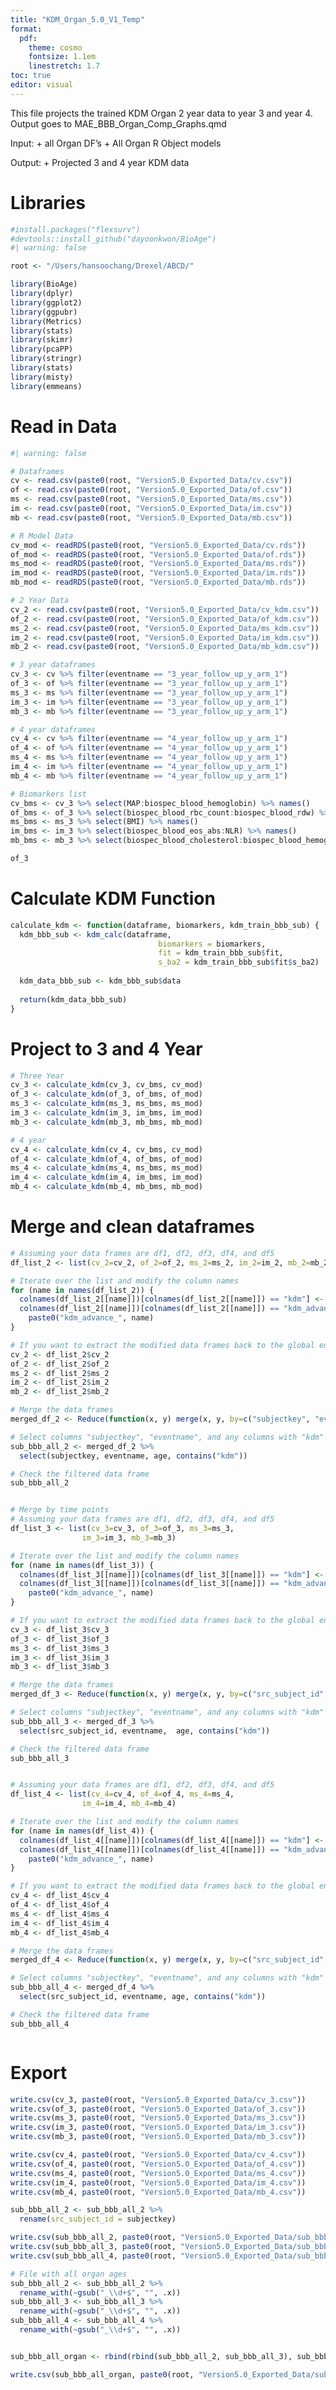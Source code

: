 ```yaml
---
title: "KDM_Organ_5.0_V1_Temp"
format:
  pdf: 
    theme: cosmo
    fontsize: 1.1em
    linestretch: 1.7
toc: true
editor: visual
---
```


This file projects the trained KDM Organ 2 year data to year 3 and year 4. Output goes to MAE_BBB_Organ_Comp_Graphs.qmd

Input: + all Organ DF's + All Organ R Object models

Output: + Projected 3 and 4 year KDM data

# Libraries

```r
#install.packages("flexsurv")
#devtools::install_github("dayoonkwon/BioAge")
#| warning: false

root <- "/Users/hansoochang/Drexel/ABCD/"

library(BioAge)
library(dplyr)
library(ggplot2)
library(ggpubr)
library(Metrics)
library(stats)
library(skimr)
library(pcaPP)
library(stringr)
library(stats)
library(misty)
library(emmeans)
```

# Read in Data
```r
#| warning: false

# Dataframes 
cv <- read.csv(paste0(root, "Version5.0_Exported_Data/cv.csv"))
of <- read.csv(paste0(root, "Version5.0_Exported_Data/of.csv"))
ms <- read.csv(paste0(root, "Version5.0_Exported_Data/ms.csv"))
im <- read.csv(paste0(root, "Version5.0_Exported_Data/im.csv"))
mb <- read.csv(paste0(root, "Version5.0_Exported_Data/mb.csv"))

# R Model Data
cv_mod <- readRDS(paste0(root, "Version5.0_Exported_Data/cv.rds"))
of_mod <- readRDS(paste0(root, "Version5.0_Exported_Data/of.rds"))
ms_mod <- readRDS(paste0(root, "Version5.0_Exported_Data/ms.rds"))
im_mod <- readRDS(paste0(root, "Version5.0_Exported_Data/im.rds"))
mb_mod <- readRDS(paste0(root, "Version5.0_Exported_Data/mb.rds"))

# 2 Year Data
cv_2 <- read.csv(paste0(root, "Version5.0_Exported_Data/cv_kdm.csv"))
of_2 <- read.csv(paste0(root, "Version5.0_Exported_Data/of_kdm.csv"))
ms_2 <- read.csv(paste0(root, "Version5.0_Exported_Data/ms_kdm.csv"))
im_2 <- read.csv(paste0(root, "Version5.0_Exported_Data/im_kdm.csv"))
mb_2 <- read.csv(paste0(root, "Version5.0_Exported_Data/mb_kdm.csv"))

# 3 year dataframes
cv_3 <- cv %>% filter(eventname == "3_year_follow_up_y_arm_1") 
of_3 <- of %>% filter(eventname == "3_year_follow_up_y_arm_1") 
ms_3 <- ms %>% filter(eventname == "3_year_follow_up_y_arm_1") 
im_3 <- im %>% filter(eventname == "3_year_follow_up_y_arm_1") 
mb_3 <- mb %>% filter(eventname == "3_year_follow_up_y_arm_1") 

# 4 year dataframes
cv_4 <- cv %>% filter(eventname == "4_year_follow_up_y_arm_1") 
of_4 <- of %>% filter(eventname == "4_year_follow_up_y_arm_1") 
ms_4 <- ms %>% filter(eventname == "4_year_follow_up_y_arm_1") 
im_4 <- im %>% filter(eventname == "4_year_follow_up_y_arm_1") 
mb_4 <- mb %>% filter(eventname == "4_year_follow_up_y_arm_1") 

# Biomarkers list
cv_bms <- cv_3 %>% select(MAP:biospec_blood_hemoglobin) %>% names()
of_bms <- of_3 %>% select(biospec_blood_rbc_count:biospec_blood_rdw) %>% names()
ms_bms <- ms_3 %>% select(BMI) %>% names()
im_bms <- im_3 %>% select(biospec_blood_eos_abs:NLR) %>% names()
mb_bms <- mb_3 %>% select(biospec_blood_cholesterol:biospec_blood_hemoglobin_a1) %>% names()

of_3


```

# Calculate KDM Function

```r

calculate_kdm <- function(dataframe, biomarkers, kdm_train_bbb_sub) {
  kdm_bbb_sub <- kdm_calc(dataframe, 
                                 biomarkers = biomarkers, 
                                 fit = kdm_train_bbb_sub$fit, 
                                 s_ba2 = kdm_train_bbb_sub$fit$s_ba2)
  
  kdm_data_bbb_sub <- kdm_bbb_sub$data
  
  return(kdm_data_bbb_sub)
}


```

# Project to 3 and 4 Year

```r
# Three Year 
cv_3 <- calculate_kdm(cv_3, cv_bms, cv_mod)
of_3 <- calculate_kdm(of_3, of_bms, of_mod)
ms_3 <- calculate_kdm(ms_3, ms_bms, ms_mod)
im_3 <- calculate_kdm(im_3, im_bms, im_mod)
mb_3 <- calculate_kdm(mb_3, mb_bms, mb_mod)

# 4 year 
cv_4 <- calculate_kdm(cv_4, cv_bms, cv_mod)
of_4 <- calculate_kdm(of_4, of_bms, of_mod)
ms_4 <- calculate_kdm(ms_4, ms_bms, ms_mod)
im_4 <- calculate_kdm(im_4, im_bms, im_mod)
mb_4 <- calculate_kdm(mb_4, mb_bms, mb_mod)
```

# Merge and clean dataframes

```r

# Assuming your data frames are df1, df2, df3, df4, and df5
df_list_2 <- list(cv_2=cv_2, of_2=of_2, ms_2=ms_2, im_2=im_2, mb_2=mb_2)

# Iterate over the list and modify the column names
for (name in names(df_list_2)) {
  colnames(df_list_2[[name]])[colnames(df_list_2[[name]]) == "kdm"] <- paste0("kdm_", name)
  colnames(df_list_2[[name]])[colnames(df_list_2[[name]]) == "kdm_advance"] <- 
    paste0("kdm_advance_", name)
}

# If you want to extract the modified data frames back to the global environment
cv_2 <- df_list_2$cv_2
of_2 <- df_list_2$of_2
ms_2 <- df_list_2$ms_2
im_2 <- df_list_2$im_2
mb_2 <- df_list_2$mb_2

# Merge the data frames
merged_df_2 <- Reduce(function(x, y) merge(x, y, by=c("subjectkey", "eventname"), all=TRUE), df_list_2)

# Select columns "subjectkey", "eventname", and any columns with "kdm" in their name
sub_bbb_all_2 <- merged_df_2 %>%
  select(subjectkey, eventname, age, contains("kdm"))

# Check the filtered data frame
sub_bbb_all_2


# Merge by time points
# Assuming your data frames are df1, df2, df3, df4, and df5
df_list_3 <- list(cv_3=cv_3, of_3=of_3, ms_3=ms_3, 
                im_3=im_3, mb_3=mb_3)

# Iterate over the list and modify the column names
for (name in names(df_list_3)) {
  colnames(df_list_3[[name]])[colnames(df_list_3[[name]]) == "kdm"] <- paste0("kdm_", name)
  colnames(df_list_3[[name]])[colnames(df_list_3[[name]]) == "kdm_advance"] <- 
    paste0("kdm_advance_", name)
}

# If you want to extract the modified data frames back to the global environment
cv_3 <- df_list_3$cv_3
of_3 <- df_list_3$of_3
ms_3 <- df_list_3$ms_3
im_3 <- df_list_3$im_3
mb_3 <- df_list_3$mb_3

# Merge the data frames
merged_df_3 <- Reduce(function(x, y) merge(x, y, by=c("src_subject_id", "eventname"), all=TRUE), df_list_3)

# Select columns "subjectkey", "eventname", and any columns with "kdm" in their name
sub_bbb_all_3 <- merged_df_3 %>%
  select(src_subject_id, eventname,  age, contains("kdm"))

# Check the filtered data frame
sub_bbb_all_3


# Assuming your data frames are df1, df2, df3, df4, and df5
df_list_4 <- list(cv_4=cv_4, of_4=of_4, ms_4=ms_4, 
                im_4=im_4, mb_4=mb_4)

# Iterate over the list and modify the column names
for (name in names(df_list_4)) {
  colnames(df_list_4[[name]])[colnames(df_list_4[[name]]) == "kdm"] <- paste0("kdm_", name)
  colnames(df_list_4[[name]])[colnames(df_list_4[[name]]) == "kdm_advance"] <- 
    paste0("kdm_advance_", name)
}

# If you want to extract the modified data frames back to the global environment
cv_4 <- df_list_4$cv_4
of_4 <- df_list_4$of_4
ms_4 <- df_list_4$ms_4
im_4 <- df_list_4$im_4
mb_4 <- df_list_4$mb_4

# Merge the data frames
merged_df_4 <- Reduce(function(x, y) merge(x, y, by=c("src_subject_id", "eventname"), all=TRUE), df_list_4)

# Select columns "subjectkey", "eventname", and any columns with "kdm" in their name
sub_bbb_all_4 <- merged_df_4 %>%
  select(src_subject_id, eventname, age, contains("kdm"))

# Check the filtered data frame
sub_bbb_all_4



```

# Export

```r
write.csv(cv_3, paste0(root, "Version5.0_Exported_Data/cv_3.csv"))
write.csv(of_3, paste0(root, "Version5.0_Exported_Data/of_3.csv"))
write.csv(ms_3, paste0(root, "Version5.0_Exported_Data/ms_3.csv"))
write.csv(im_3, paste0(root, "Version5.0_Exported_Data/im_3.csv"))
write.csv(mb_3, paste0(root, "Version5.0_Exported_Data/mb_3.csv"))

write.csv(cv_4, paste0(root, "Version5.0_Exported_Data/cv_4.csv"))
write.csv(of_4, paste0(root, "Version5.0_Exported_Data/of_4.csv"))
write.csv(ms_4, paste0(root, "Version5.0_Exported_Data/ms_4.csv"))
write.csv(im_4, paste0(root, "Version5.0_Exported_Data/im_4.csv"))
write.csv(mb_4, paste0(root, "Version5.0_Exported_Data/mb_4.csv"))

sub_bbb_all_2 <- sub_bbb_all_2 %>%
  rename(src_subject_id = subjectkey)

write.csv(sub_bbb_all_2, paste0(root, "Version5.0_Exported_Data/sub_bbb_all_2.csv"))
write.csv(sub_bbb_all_3, paste0(root, "Version5.0_Exported_Data/sub_bbb_all_3.csv"))
write.csv(sub_bbb_all_4, paste0(root, "Version5.0_Exported_Data/sub_bbb_all_4.csv"))

# File with all organ ages
sub_bbb_all_2 <- sub_bbb_all_2 %>%
  rename_with(~gsub("_\\d+$", "", .x))
sub_bbb_all_3 <- sub_bbb_all_3 %>%
  rename_with(~gsub("_\\d+$", "", .x))
sub_bbb_all_4 <- sub_bbb_all_4 %>%
  rename_with(~gsub("_\\d+$", "", .x))


sub_bbb_all_organ <- rbind(rbind(sub_bbb_all_2, sub_bbb_all_3), sub_bbb_all_4)

write.csv(sub_bbb_all_organ, paste0(root, "Version5.0_Exported_Data/sub_bbb_all_organ.csv"))
 
```
